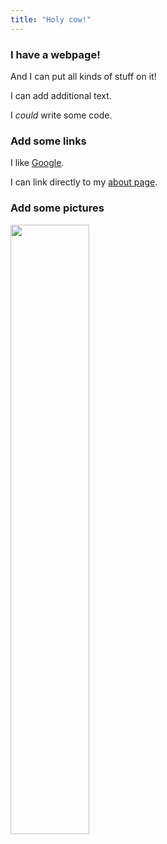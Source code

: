 ```yaml
---
title: "Holy cow!"
---
```


### I have a webpage!

And I can put all kinds of stuff on it!

I can add additional text.

I *could* write some code.

### Add some links

I like [Google](https://www.google.com).

I can link directly to my [about page](about.html).

### Add some pictures

<img src="images/balloon.jpg" style="width:50%">


